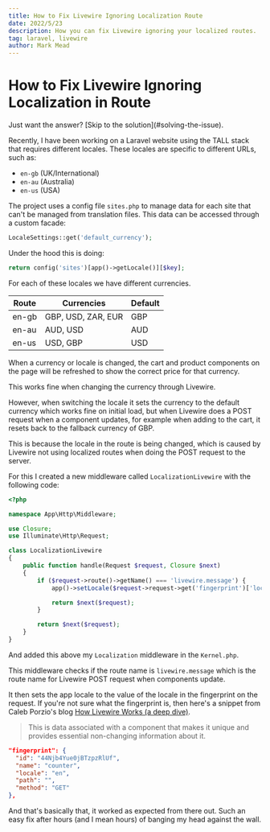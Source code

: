 ```yaml
---
title: How to Fix Livewire Ignoring Localization Route
date: 2022/5/23
description: How you can fix Livewire ignoring your localized routes.
tag: laravel, livewire
author: Mark Mead
---
```




# How to Fix Livewire Ignoring Localization in Route

<Callout>
  Just want the answer? [Skip to the solution](#solving-the-issue).
</Callout>

Recently, I have been working on a Laravel website using the TALL stack that requires different locales. These locales are specific to different URLs, such as:

- `en-gb` (UK/International)
- `en-au` (Australia)
- `en-us` (USA)

The project uses a config file `sites.php` to manage data for each site that can't be managed from translation files. This data can be accessed through a custom facade:

```php
LocaleSettings::get('default_currency');
```

Under the hood this is doing:

```php
return config('sites')[app()->getLocale()][$key];
```

For each of these locales we have different currencies.

| Route | Currencies         | Default |
| ----- | ------------------ | ------- |
| en-gb | GBP, USD, ZAR, EUR | GBP     |
| en-au | AUD, USD           | AUD     |
| en-us | USD, GBP           | USD     |

When a currency or locale is changed, the cart and product components on the page will be refreshed to show the correct price for that currency.

This works fine when changing the currency through Livewire.

However, when switching the locale it sets the currency to the default currency which works fine on initial load, but when Livewire does a POST request when a component updates, for example when adding to the cart, it resets back to the fallback currency of GBP.

This is because the locale in the route is being changed, which is caused by Livewire not using localized routes when doing the POST request to the server.

<Anchor title="Solving the Issue" />

For this I created a new middleware called `LocalizationLivewire` with the following code:

```php
<?php

namespace App\Http\Middleware;

use Closure;
use Illuminate\Http\Request;

class LocalizationLivewire
{
    public function handle(Request $request, Closure $next)
    {
        if ($request->route()->getName() === 'livewire.message') {
            app()->setLocale($request->request->get('fingerprint')['locale']);

            return $next($request);
        }

        return $next($request);
    }
}
```

And added this above my `Localization` middleware in the `Kernel.php`.

This middleware checks if the route name is `livewire.message` which is the route name for Livewire POST request when components update.

It then sets the app locale to the value of the locale in the fingerprint on the request. If you're not sure what the fingerprint is, then here's a snippet from Caleb Porzio's blog [How Livewire Works (a deep dive)](https://calebporzio.com/how-livewire-works-a-deep-dive).

> This is data associated with a component that makes it unique and provides essential non-changing information about it.

```json
"fingerprint": {
  "id": "44Njb4Yue0jBTzpzRlUf",
  "name": "counter",
  "locale": "en",
  "path": "",
  "method": "GET"
},
```

And that's basically that, it worked as expected from there out. Such an easy fix after hours (and I mean hours) of banging my head against the wall.
